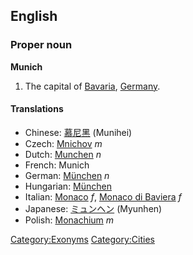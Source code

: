 ==English==
{{wikipedia}}
===Proper noun===
'''Munich'''

#The capital of [[Bavaria]], [[Germany]].

====Translations====
*Chinese: [[慕尼黑]] (Munihei)
*Czech: [[Mnichov]] ''m''
*Dutch: [[Munchen]] ''n''
*French: Munich
*German: [[München#German|München]] ''n''
*Hungarian: [[München#Hungarian|München]]
*Italian: [[Monaco#Italian|Monaco]] ''f'', [[Monaco di Baviera]] ''f''
*Japanese: [[ミュンヘン]] (Myunhen)
*Polish: [[Monachium]] ''m''

[[Category:Exonyms]]
[[Category:Cities]]